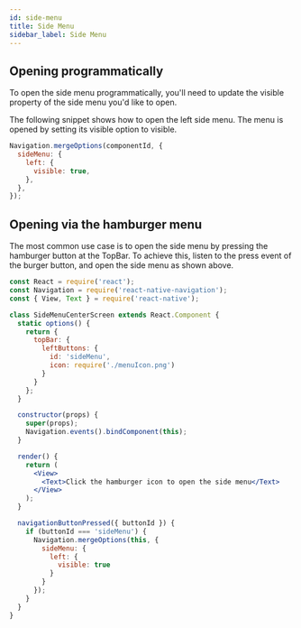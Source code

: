 ```yaml
---
id: side-menu
title: Side Menu
sidebar_label: Side Menu
---
```


## Opening programmatically

To open the side menu programmatically, you'll need to update the visible property of the side menu you'd like to open.

The following snippet shows how to open the left side menu. The menu is opened by setting its visible option to visible.
```jsx
Navigation.mergeOptions(componentId, {
  sideMenu: {
    left: {
      visible: true,
    },
  },
});
```

## Opening via the hamburger menu
The most common use case is to open the side menu by pressing the hamburger button at the TopBar. To achieve this, listen to the press event of the burger button, and open the side menu as shown above.

```jsx
const React = require('react');
const Navigation = require('react-native-navigation');
const { View, Text } = require('react-native');

class SideMenuCenterScreen extends React.Component {
  static options() {
    return {
      topBar: {
        leftButtons: {
          id: 'sideMenu',
          icon: require('./menuIcon.png')
        }
      }
    };
  }

  constructor(props) {
    super(props);
    Navigation.events().bindComponent(this);
  }

  render() {
    return (
      <View>
        <Text>Click the hamburger icon to open the side menu</Text>
      </View>
    );
  }

  navigationButtonPressed({ buttonId }) {
    if (buttonId === 'sideMenu') {
      Navigation.mergeOptions(this, {
        sideMenu: {
          left: {
            visible: true
          }
        }
      });
    }
  }
}
```
